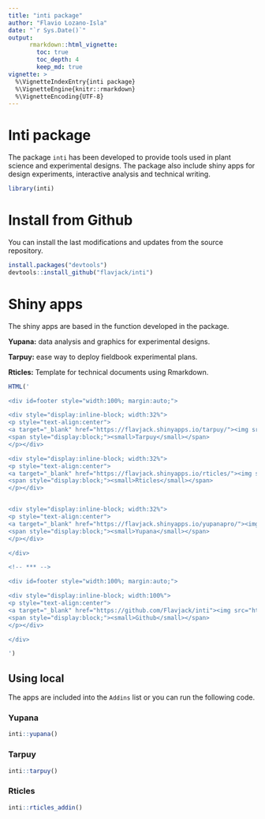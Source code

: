 ```yaml
---
title: "inti package"
author: "Flavio Lozano-Isla"
date: "`r Sys.Date()`"
output: 
      rmarkdown::html_vignette:
        toc: true
        toc_depth: 4
        keep_md: true
vignette: >
  %\VignetteIndexEntry{inti package}
  %\VignetteEngine{knitr::rmarkdown}
  %\VignetteEncoding{UTF-8}
---
```


# Inti package

The package `inti` has been developed to provide tools used in plant science and experimental designs. The package also include shiny apps for design experiments, interactive analysis and technical writing.

```r
library(inti)
```

# Install from Github

You can install the last modifications and updates from the source repository.

```r
install.packages("devtools")
devtools::install_github("flavjack/inti")
```

# Shiny apps

The shiny apps are based in the function developed in the package. 

**Yupana:** data analysis and graphics for experimental designs.

**Tarpuy:** ease way to deploy fieldbook experimental plans.

**Rticles:** Template for technical documents using Rmarkdown.

```r
HTML('

<div id=footer style="width:100%; margin:auto;">

<div style="display:inline-block; width:32%">
<p style="text-align:center">
<a target="_blank" href="https://flavjack.shinyapps.io/tarpuy/"><img src="https://raw.githubusercontent.com/Flavjack/inti/master/inst/icons/favicon_tarpuy/android-chrome-512x512.png" style="height:80px" title="tarpuy"></a>
<span style="display:block;"><small>Tarpuy</small></span>
</p></div>

<div style="display:inline-block; width:32%">
<p style="text-align:center">
<a target="_blank" href="https://flavjack.shinyapps.io/rticles/"><img src="https://raw.githubusercontent.com/Flavjack/inti/master/inst/icons/favicon_rticles/android-chrome-512x512.png" style="height:80px" title="rticles"></a>
<span style="display:block;"><small>Rticles</small></span>
</p></div>


<div style="display:inline-block; width:32%">
<p style="text-align:center">
<a target="_blank" href="https://flavjack.shinyapps.io/yupanapro/"><img src="https://raw.githubusercontent.com/Flavjack/inti/master/inst/icons/favicon_yupana/android-chrome-512x512.png" style="height:80px" title="yupana"></a>
<span style="display:block;"><small>Yupana</small></span>
</p></div>

</div>

<!-- *** -->

<div id=footer style="width:100%; margin:auto;">

<div style="display:inline-block; width:100%">
<p style="text-align:center">
<a target="_blank" href="https://github.com/Flavjack/inti"><img src="https://image.flaticon.com/icons/svg/25/25231.svg" style="height:75px" title="Github" alt="Github"></a>
<span style="display:block;"><small>Github</small></span>
</p></div>

</div>

')
```

## Using local 

The apps are included into the `Addins` list or you can run the following code.

### Yupana

```r
inti::yupana()
```
### Tarpuy

```r
inti::tarpuy()
```

### Rticles

```r
inti::rticles_addin()
```

